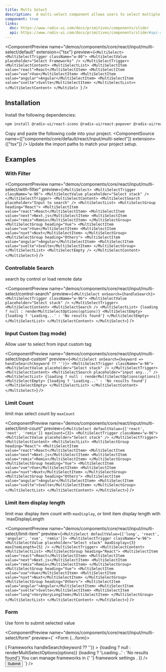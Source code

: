```yaml
---
title: Multi Select
description:  A multi-select component allows users to select multiple options from a list.
component: true
links:
  doc: https://www.radix-ui.com/docs/primitives/components/slider
  api: https://www.radix-ui.com/docs/primitives/components/slider#api-reference
---
```


<ComponentPreview
  name="demos/components/core/react/input/multi-select/default"
  extension={"tsx"}
  preview={`<MultiSelect>
  <MultiSelectTrigger className="w-80">
    <MultiSelectValue placeholder="Select Frameworks" />
  </MultiSelectTrigger>
  <MultiSelectContent>
    <MultiSelectList>
        <MultiSelectItem value="react">React</MultiSelectItem>
        <MultiSelectItem value="vue">Vue</MultiSelectItem>
        <MultiSelectItem value="angular">Angular</MultiSelectItem>
        <MultiSelectItem value="svelte">Svelte</MultiSelectItem>
    </MultiSelectList>>
  </MultiSelectContent>
</MultiSel>
`}
/>

## Installation

<Steps>
<Step>Install the following dependencies:</Step>

```bash
npm install @radix-ui/react-icons @radix-ui/react-popover @radix-ui/react-primitive @radix-ui/react-use-controllable-state
```
  <Step>Copy and paste the following code into your project.</Step>
  <ComponentSource  name={["components/core/default/react/input/multi-select"]} extension={["tsx"]} />
  <Step>Update the import paths to match your project setup.</Step>

</Steps>

## Examples

### With Filter

<ComponentPreview name="demos/components/core/react/input/multi-select/with-filter"
preview={`<MultiSelect>
   <MultiSelectTrigger className="w-96">
      <MultiSelectValue placeholder="Select stack" />
   </MultiSelectTrigger>
   <MultiSelectContent>
      <MultiSelectSearch placeholder="Input to search" />
      <MultiSelectList>
         <MultiSelectGroup heading="React">
            <MultiSelectItem value="react">React</MultiSelectItem>
            <MultiSelectItem value="next">Next.js</MultiSelectItem>
            <MultiSelectItem value="remix">Remix</MultiSelectItem>
         </MultiSelectGroup>
         <MultiSelectGroup heading="Vue">
            <MultiSelectItem value="vue">Vue</MultiSelectItem>
            <MultiSelectItem value="nuxt">Nuxt</MultiSelectItem>
         </MultiSelectGroup>
         <MultiSelectGroup heading="Others">
            <MultiSelectItem value="angular">Angular</MultiSelectItem>
            <MultiSelectItem value="svelte">Svelte</MultiSelectItem>
         </MultiSelectGroup>
      </MultiSelectList>
      <MultiSelectEmpty />
   </MultiSelectContent>
</MultiSelect>`}
/>

### Controllable Search

search by control or load remote data

<ComponentPreview name="demos/components/core/react/input/multi-select/control-search"
preview={`<MultiSelect onSearch={handleSearch}>
   <MultiSelectTrigger className="w-96">
      <MultiSelectValue placeholder="Select stack" />
   </MultiSelectTrigger>
   <MultiSelectContent>
      <MultiSelectSearch />
      <MultiSelectList>
         {loading ? null : renderMultiSelectOptions(options)}
         <MultiSelectEmpty>
            {loading ? 'Loading...' : 'No results found'}
         </MultiSelectEmpty>
      </MultiSelectList>
   </MultiSelectContent>
</MultiSelect>`}
 />

### Input Custom (tag mode)

Allow user to select from input custom tag

<ComponentPreview name="demos/components/core/react/input/multi-select/input-custom"
preview={`<MultiSelect onSearch={keyword => handleSearch(keyword ?? '')}>
   <MultiSelectTrigger className="w-96">
      <MultiSelectValue placeholder="Select stack" />
   </MultiSelectTrigger>
   <MultiSelectContent>
      <MultiSelectSearch placeholder="input any..." />
         <MultiSelectList>
         {loading ? null : renderMultiSelectOptions(options)}
         <MultiSelectEmpty>
            {loading ? 'Loading...' : 'No results found'}
         </MultiSelectEmpty>
      </MultiSelectList>
   </MultiSelectContent>
</MultiSelect>`}
 />

### Limit Count

limit max select count by `maxCount`

<ComponentPreview name="demos/components/core/react/input/multi-select/limit-count"
preview={`<MultiSelect defaultValue={['react', 'next', 'remix']} maxCount={3}>
   <MultiSelectTrigger className="w-96">
      <MultiSelectValue placeholder="Select stack" />
   </MultiSelectTrigger>
   <MultiSelectContent>
      <MultiSelectList>
         <MultiSelectGroup heading="React">
            <MultiSelectItem value="react">React</MultiSelectItem>
            <MultiSelectItem value="next">Next.js</MultiSelectItem>
            <MultiSelectItem value="remix">Remix</MultiSelectItem>
         </MultiSelectGroup>
         <MultiSelectGroup heading="Vue">
            <MultiSelectItem value="vue">Vue</MultiSelectItem>
            <MultiSelectItem value="nuxt">Nuxt</MultiSelectItem>
         </MultiSelectGroup>
         <MultiSelectGroup heading="Others">
            <MultiSelectItem value="angular">Angular</MultiSelectItem>
            <MultiSelectItem value="svelte">Svelte</MultiSelectItem>
         </MultiSelectGroup>
      </MultiSelectList>
   </MultiSelectContent>
</MultiSelect>`}
 />

### Limit item display length

limit max display item count with `maxDisplay`, or limit item display length with `maxDisplayLength

<ComponentPreview name="demos/components/core/react/input/multi-select/limit-item"
preview={`<MultiSelect defaultValue={['long', 'react', 'angular', 'vue', 'remix']}>
   <MultiSelectTrigger className="w-96">
      <MultiSelectValue
         placeholder="Select stack"
         maxDisplay={3}
         maxItemLength={5}
      />
   </MultiSelectTrigger>
   <MultiSelectContent>
      <MultiSelectList>
         <MultiSelectGroup heading="React">
            <MultiSelectItem value="react">React</MultiSelectItem>
            <MultiSelectItem value="next">Next.js</MultiSelectItem>
            <MultiSelectItem value="remix">Remix</MultiSelectItem>
         </MultiSelectGroup>
         <MultiSelectGroup heading="Vue">
            <MultiSelectItem value="vue">Vue</MultiSelectItem>
            <MultiSelectItem value="nuxt">Nuxt</MultiSelectItem>
         </MultiSelectGroup>
         <MultiSelectGroup heading="Others">
            <MultiSelectItem value="angular">Angular</MultiSelectItem>
            <MultiSelectItem value="svelte">Svelte</MultiSelectItem>
            <MultiSelectItem value="long">VeryVeryLongItem</MultiSelectItem>
         </MultiSelectGroup>
      </MultiSelectList>
   </MultiSelectContent>
</MultiSelect>`}
 />

### Form

Use form to submit selected value

<ComponentPreview name="demos/components/core/react/input/multi-select/form"
preview={` <Form {...form}>
   <form onSubmit={form.handleSubmit(onSubmit)} className="w-2/3 space-y-6">
      <FormField
         control={form.control}
         name="frameworks"
         render={({ field }) => (
            <FormItem>
               <FormLabel>Frameworks</FormLabel>
               <MultiSelect
                  onValueChange={field.onChange}
                  defaultValue={field.value}
                  onSearch={keyword => handleSearch(keyword ?? '')}
               >
                  <FormControl>
                     <MultiSelectTrigger className="w-96">
                        <MultiSelectValue placeholder="Select frameworks" />
                     </MultiSelectTrigger>
                  </FormControl>
                  <MultiSelectContent>
                     <MultiSelectSearch />
                     <MultiSelectList>
                        {loading ? null : renderMultiSelectOptions(options)}
                        <MultiSelectEmpty>
                           {loading ? 'Loading...' : 'No results found'}
                        </MultiSelectEmpty>
                     </MultiSelectList>
                  </MultiSelectContent>
               </MultiSelect>
               <FormDescription>
                  You can manage frameworks in
                  {' '}
                  <Link href="/examples/forms">framework settings</Link>
                  .
               </FormDescription>
               <FormMessage />
            </FormItem>
         )}
      />
      <Button type="submit">Submit</Button>
   </form>
</Form>`}
 />